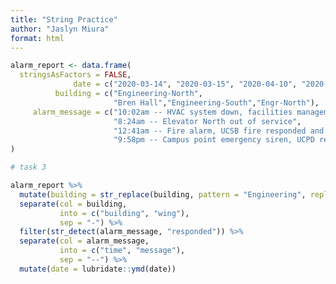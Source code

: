 ```yaml
---
title: "String Practice"
author: "Jaslyn Miura"
format: html
---
```


```r

alarm_report <- data.frame(
  stringsAsFactors = FALSE,
              date = c("2020-03-14", "2020-03-15", "2020-04-10", "2020-04-18"),
          building = c("Engineering-North",
                       "Bren Hall","Engineering-South","Engr-North"),
     alarm_message = c("10:02am -- HVAC system down, facilities management alerted",
                       "8:24am -- Elevator North out of service",
                       "12:41am -- Fire alarm, UCSB fire responded and cleared",
                       "9:58pm -- Campus point emergency siren, UCPD responded")
)

```

```r

# task 3

alarm_report %>% 
  mutate(building = str_replace(building, pattern = "Engineering", replacement = "Engr")) %>% 
  separate(col = building, 
           into = c("building", "wing"),
           sep = "-") %>% 
  filter(str_detect(alarm_message, "responded")) %>% 
  separate(col = alarm_message,
           into = c("time", "message"),
           sep = "--") %>% 
  mutate(date = lubridate::ymd(date))
  
```

